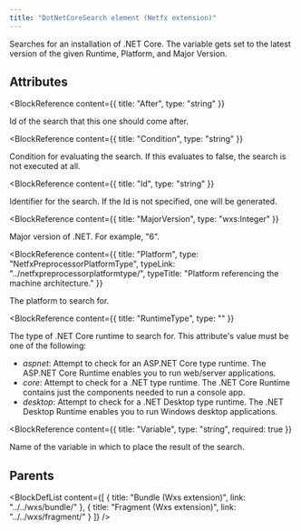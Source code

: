 ```yaml
---
title: "DotNetCoreSearch element (Netfx extension)"
---
```



Searches for an installation of .NET Core.
 The variable gets set to the latest version of the given Runtime, Platform, and Major Version.


## Attributes

<BlockWrapper>

  <BlockReference
    content={{
      title: "After",
      type: "string"
    }}
  >
  Id of the search that this one should come after.
  </BlockReference>

  <BlockReference
    content={{
      title: "Condition",
      type: "string"
    }}
  >
  Condition for evaluating the search. If this evaluates to false, the search is not executed at all.
  </BlockReference>

  <BlockReference
    content={{
      title: "Id",
      type: "string"
    }}
  >
  Identifier for the search. If the Id is not specified, one will be generated.
  </BlockReference>

  <BlockReference
    content={{
      title: "MajorVersion",
      type: "wxs:Integer"
    }}
  >
  Major version of .NET. For example, "6".
  </BlockReference>

  <BlockReference
    content={{
      title: "Platform",
      type: "NetfxPreprocessorPlatformType",
      typeLink: "../netfxpreprocessorplatformtype/",
      typeTitle: "Platform referencing the machine architecture."
    }}
  >
  The platform to search for.
  </BlockReference>

  <BlockReference
    content={{
      title: "RuntimeType",
      type: ""
    }}
  >
  The type of .NET Core runtime to search for. This attribute's value must be one of the following:
  - *aspnet*: Attempt to check for an ASP.NET Core type runtime.
     The ASP.NET Core Runtime enables you to run web/server applications.
  - *core*: Attempt to check for a .NET type runtime.
     The .NET Core Runtime contains just the components needed to run a console app.
  - *desktop*: Attempt to check for a .NET Desktop type runtime.
     The .NET Desktop Runtime enables you to run Windows desktop applications.
  </BlockReference>

  <BlockReference
    content={{
      title: "Variable",
      type: "string",
      required: true
    }}
  >
  Name of the variable in which to place the result of the search.
  </BlockReference>

</BlockWrapper>


## Parents

<BlockDefList content={[
    {
      title: "Bundle (Wxs extension)",
      link: "../../wxs/bundle/"
    },
    {
      title: "Fragment (Wxs extension)",
      link: "../../wxs/fragment/"
    }
  ]}
/>